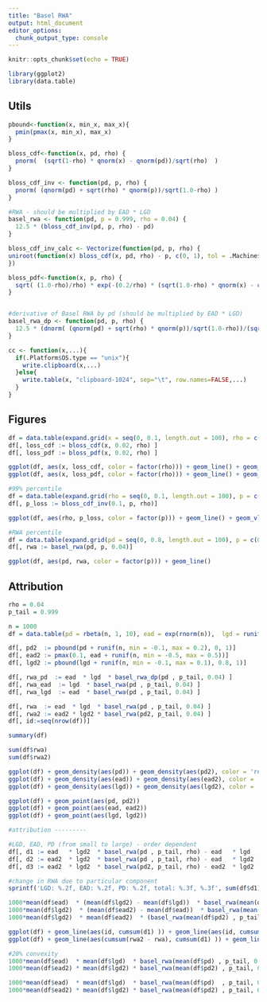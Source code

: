 ---
title: "Basel RWA"
output: html_document
editor_options: 
  chunk_output_type: console
---

```{r setup, include=FALSE}
knitr::opts_chunk$set(echo = TRUE)

library(ggplot2)
library(data.table)
```

## Utils

```{r basel_utils}
pbound<-function(x, min_x, max_x){
  pmin(pmax(x, min_x), max_x)
}

bloss_cdf<-function(x, pd, rho) {
  pnorm(  (sqrt(1-rho) * qnorm(x) - qnorm(pd))/sqrt(rho)  )
}

bloss_cdf_inv <- function(pd, p, rho) {
  pnorm( (qnorm(pd) + sqrt(rho) * qnorm(p))/sqrt(1.0-rho) )
}

#RWA - should be multiplied by EAD * LGD
basel_rwa <- function(pd, p = 0.999, rho = 0.04) {
  12.5 * (bloss_cdf_inv(pd, p, rho) - pd)
}

bloss_cdf_inv_calc <- Vectorize(function(pd, p, rho) {
uniroot(function(x) bloss_cdf(x, pd, rho) - p, c(0, 1), tol = .Machine$double.eps )$root  
})

bloss_pdf<-function(x, p, rho) {
  sqrt( (1.0-rho)/rho) * exp(-(0.2/rho) * (sqrt(1.0-rho) * qnorm(x) - qnorm(p))^2 +0.5*(qnorm(x))^2)
}


#derivative of Basel RWA by pd (should be multiplied by EAD * LGD)
basel_rwa_dp <- function(pd, p, rho) {
  12.5 * (dnorm( (qnorm(pd) + sqrt(rho) * qnorm(p))/sqrt(1.0-rho))/(sqrt(1.0-rho) * dnorm(qnorm(pd))) - 1)
}

cc <- function(x,...){
  if(.Platform$OS.type == "unix"){
    write.clipboard(x,...)
  }else{
    write.table(x, "clipboard-1024", sep="\t", row.names=FALSE,...)
  }
}
```

## Figures

```{r my_figures, echo=FALSE}

df = data.table(expand.grid(x = seq(0, 0.1, length.out = 100), rho = c(0.04, 0.1) ))
df[, loss_cdf := bloss_cdf(x, 0.02, rho) ]
df[, loss_pdf := bloss_pdf(x, 0.02, rho) ]

ggplot(df, aes(x, loss_cdf, color = factor(rho))) + geom_line() + geom_vline(xintercept = 0.02, linetype = 'dashed')
ggplot(df, aes(x, loss_pdf, color = factor(rho))) + geom_line() + geom_vline(xintercept = 0.02, linetype = 'dashed')

#99% percentile
df = data.table(expand.grid(rho = seq(0, 0.1, length.out = 100), p = c(0.9, 0.99) ))
df[, p_loss := bloss_cdf_inv(0.1, p, rho)]

ggplot(df, aes(rho, p_loss, color = factor(p))) + geom_line() + geom_vline(xintercept = 0.04, linetype = 'dashed')

#RWA percentile
df = data.table(expand.grid(pd = seq(0, 0.8, length.out = 100), p = c(0.9, 0.99) ))
df[, rwa := basel_rwa(pd, p, 0.04)]

ggplot(df, aes(pd, rwa, color = factor(p))) + geom_line()

```

## Attribution

```{r attribution, echo=FALSE}

rho = 0.04
p_tail = 0.999

n = 1000
df = data.table(pd = rbeta(n, 1, 10), ead = exp(rnorm(n)),  lgd = runif(n, min = 0.8, max = 1.0))

df[, pd2  := pbound(pd + runif(n, min = -0.1, max = 0.2), 0, 1)]
df[, ead2 := pmax(0.1, ead + runif(n, min = -0.5, max = 0.5))]
df[, lgd2 := pbound(lgd + runif(n, min = -0.1, max = 0.1), 0.8, 1)]

df[, rwa_pd  := ead  * lgd  * basel_rwa_dp(pd , p_tail, 0.04) ]
df[, rwa_ead  := lgd  * basel_rwa(pd , p_tail, 0.04) ]
df[, rwa_lgd  := ead  * basel_rwa(pd , p_tail, 0.04) ]

df[, rwa  := ead  * lgd  * basel_rwa(pd , p_tail, 0.04) ]
df[, rwa2 := ead2 * lgd2 * basel_rwa(pd2, p_tail, 0.04) ]
df[, id:=seq(nrow(df))]

summary(df)

sum(df$rwa)
sum(df$rwa2)

ggplot(df) + geom_density(aes(pd)) + geom_density(aes(pd2), color = 'red')
ggplot(df) + geom_density(aes(ead)) + geom_density(aes(ead2), color = 'red')
ggplot(df) + geom_density(aes(lgd)) + geom_density(aes(lgd2), color = 'red')

ggplot(df) + geom_point(aes(pd, pd2))
ggplot(df) + geom_point(aes(ead, ead2))
ggplot(df) + geom_point(aes(lgd, lgd2))

#attribution ---------

#LGD, EAD, PD (from small to large) - order dependent
df[, d1 := ead   * lgd2  * basel_rwa(pd , p_tail, rho) - ead   * lgd   * basel_rwa(pd, p_tail, rho)]
df[, d2 := ead2  * lgd2  * basel_rwa(pd , p_tail, rho) - ead   * lgd2  * basel_rwa(pd, p_tail, rho)]
df[, d3 := ead2  * lgd2  * basel_rwa(pd2, p_tail, rho) - ead2  * lgd2  * basel_rwa(pd, p_tail, rho)]

#change in RWA due to particular component
sprintf('LGD: %.2f, EAD: %.2f, PD: %.2f, total: %.3f, %.3f', sum(df$d1), sum(df$d2), sum(df$d3), sum(df$d1) + sum(df$d2) + sum(df$d3), sum(df$rwa2) - sum(df$rwa))

1000*mean(df$ead)  * (mean(df$lgd2) - mean(df$lgd))  * basel_rwa(mean(df$pd) , p_tail, 0.04)
1000*mean(df$lgd2)  * (mean(df$ead2) - mean(df$ead))  * basel_rwa(mean(df$pd) , p_tail, 0.04)
1000*mean(df$lgd2)  * mean(df$ead2)  * (basel_rwa(mean(df$pd2) , p_tail, 0.04) - basel_rwa(mean(df$pd) , p_tail, 0.04))

ggplot(df) + geom_line(aes(id, cumsum(d1) )) + geom_line(aes(id, cumsum(d2) )) +  geom_line(aes(id, cumsum(d3) )) + geom_line(aes(id, cumsum(rwa2 - rwa) ))
ggplot(df) + geom_line(aes(cumsum(rwa2 - rwa), cumsum(d1) )) + geom_line(aes(cumsum(rwa2 - rwa), cumsum(d2) )) +  geom_line(aes(cumsum(rwa2 - rwa), cumsum(d3) ))

#20% convexity
1000*mean(df$ead)  * mean(df$lgd)  * basel_rwa(mean(df$pd) , p_tail, 0.04)
1000*mean(df$ead2) * mean(df$lgd2) * basel_rwa(mean(df$pd2) , p_tail, 0.04)

1000*mean(df$ead)  * mean(df$lgd)  * basel_rwa(mean(df$pd)  , p_tail, 0.04) - sum(df$rwa)
1000*mean(df$ead2) * mean(df$lgd2) * basel_rwa(mean(df$pd2) , p_tail, 0.04) - sum(df$rwa2)
```